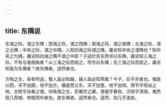 ```yaml
---
---
---
```

title: 东隅说
---



东海之际，谓之东隅；西海之际，谓之西隅；南海之际，谓之南隅；北海之际，谓之北隅；中央之际，谓之中隅。人知四海之际谓之隅，庸讵知中央之谓隅也？知中央之为隅，庸讵知四海之隅不谓之中耶？子适於其东而号曰东隅，庸讵知三海之际，不有与我相角者？从三海之际而观之，而号曰东隅；去三海之际而观之，庸讵知我为东隅者？故东隅者，适然者也。

方物之生，各有所适，蜀人奚必知越，越人奚必知燕哉？今子，处乎东者也。循是以西，天不加圆，地不加方。循是而又东，天不加堕，地不加倾。弭节乎阳谷之地，总辔乎扶桑之墟，仰角宿之旦，启曜灵之藏，游遨乎春宫，泛观乎溟渤，夷然隐几而嘘，倚梧而吟者也。故东隅者，适然者也。适然，则几乎道矣。